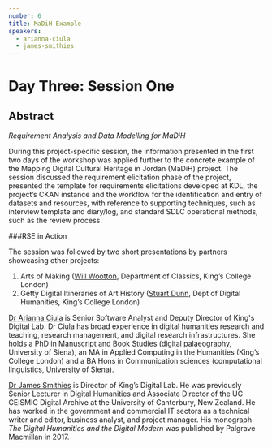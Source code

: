 ```yaml
---
number: 6
title: MaDiH Example
speakers:
  - arianna-ciula
  - james-smithies
---
```


# Day Three: Session One

## Abstract

_Requirement Analysis and Data Modelling for MaDiH_

During this project-specific session, the information presented in the first two
days of the workshop was applied further to the concrete example of the Mapping
Digital Cultural Heritage in Jordan (MaDiH) project. The session discussed the
requirement elicitation phase of the project, presented the template for
requirements elicitations developed at KDL, the project’s CKAN instance and the
workflow for the identification and entry of datasets and resources, with
reference to supporting techniques, such as interview template and diary/log,
and standard SDLC operational methods, such as the review process.

###RSE in Action

The session was followed by two short presentations by partners showcasing other
projects:

1. Arts of Making ([Will Wootton](https://www.kcl.ac.uk/people/will-wootton),
   Department of Classics, King’s College London)
2. Getty Digital Itineraries of Art History
   ([Stuart Dunn](https://www.kcl.ac.uk/people/stuart-dunn), Dept of Digital
   Humanities, King’s College London)

<Download download="docs/3.1-MaDiH_Example.pdf" />
<Speakers>

[Dr Arianna Ciula](https://www.kdl.kcl.ac.uk/who-we-are/dr-arianna-ciula/) is
Senior Software Analyst and Deputy Director of King's Digital Lab. Dr Ciula has
broad experience in digital humanities research and teaching, research
management, and digital research infrastructures. She holds a PhD in Manuscript
and Book Studies (digital palaeography, University of Siena), an MA in Applied
Computing in the Humanities (King’s College London) and a BA Hons in
Communication sciences (computational linguistics, University of Siena).

<Speaker speaker="james-smithies">

[Dr James Smithies](https://www.kdl.kcl.ac.uk/who-we-are/dr-james-smithies/) is
Director of King’s Digital Lab. He was previously Senior Lecturer in Digital
Humanities and Associate Director of the UC CEISMIC Digital Archive at the
University of Canterbury, New Zealand. He has worked in the government and
commercial IT sectors as a technical writer and editor, business analyst, and
project manager. His monograph _The Digital Humanities and the Digital Modern_
was published by Palgrave Macmillan in 2017.
